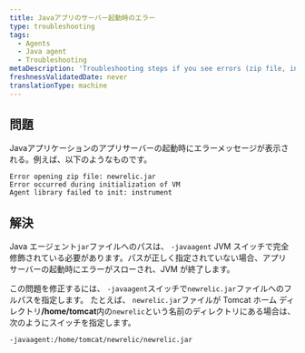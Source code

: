 ```yaml
---
title: Javaアプリのサーバー起動時のエラー
type: troubleshooting
tags:
  - Agents
  - Java agent
  - Troubleshooting
metaDescription: 'Troubleshooting steps if you see errors (zip file, initialization, agent library) at app server startup with your New Relic Java agent.'
freshnessValidatedDate: never
translationType: machine
---
```


## 問題

Javaアプリケーションのアプリサーバーの起動時にエラーメッセージが表示される。例えば、以下のようなものです。

```
Error opening zip file: newrelic.jar 
Error occurred during initialization of VM 
Agent library failed to init: instrument
```

## 解決

Java エージェント`jar`ファイルへのパスは、 `-javaagent` JVM スイッチで完全修飾されている必要があります。パスが正しく指定されていない場合、アプリ サーバーの起動時にエラーがスローされ、JVM が終了します。

この問題を修正するには、 `-javaagent`スイッチで`newrelic.jar`ファイルへのフルパスを指定します。 たとえば、 `newrelic.jar`ファイルが Tomcat ホーム ディレクトリ<DNT>**/home/tomcat**</DNT>内の`newrelic`という名前のディレクトリにある場合は、次のようにスイッチを指定します。

```
-javaagent:/home/tomcat/newrelic/newrelic.jar
```
